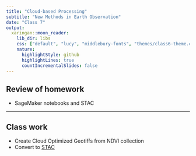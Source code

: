 ```yaml
---
title: "Cloud-based Processing"
subtitle: "New Methods in Earth Observation"
date: "Class 7"
output:
  xaringan::moon_reader:
    lib_dir: libs
    css: ["default", "lucy", "middlebury-fonts", "themes/class6-theme.css"]
    nature:
      highlightStyle: github
      highlightLines: true
      countIncrementalSlides: false
---
```


## Review of homework

- SageMaker notebooks and STAC

---
## Class work

- Create Cloud Optimized Geotiffs from NDVI collection
- Convert to [STAC](https://stacspec.org/en/tutorials/2-create-stac-catalog-python/)